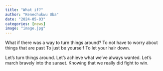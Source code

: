 ```yaml
---
title: "What if?"
author: "Kenechukwu Uba"
date: "2024-05-03"
categories: [news]
image: "image.jpg"
---
```


What if there was a way to turn things around?
To not have to worry about things that are past
To just be yourself
To let your hair down.

Let's turn things around.
Let's achieve what we've always wanted.
Let's march bravely into the sunset.
Knowing that we really did fight to win.
